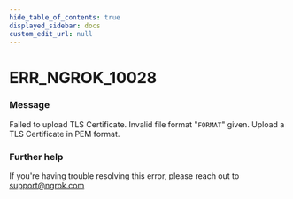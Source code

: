 ```yaml
---
hide_table_of_contents: true
displayed_sidebar: docs
custom_edit_url: null
---
```



# ERR_NGROK_10028

### Message
Failed to upload TLS Certificate. Invalid file format "`FORMAT`" given. Upload a TLS Certificate in PEM format.

### Further help
If you're having trouble resolving this error, please reach out to [support@ngrok.com](mailto:support@ngrok.com?subject=Help%20with%20ERR_NGROK_10028)


<ErrorDetails error='err_ngrok_10028' />
